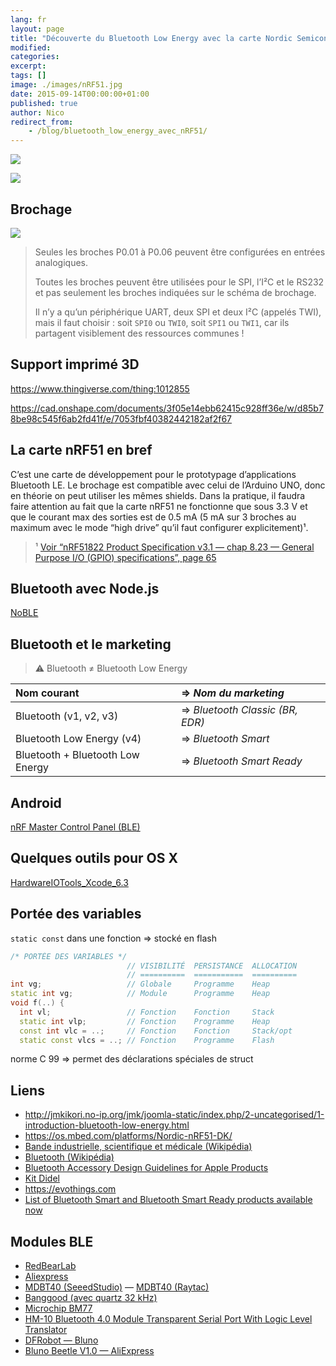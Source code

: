 ```yaml
---
lang: fr
layout: page
title: "Découverte du Bluetooth Low Energy avec la carte Nordic Semiconductor nRF51"
modified:
categories:
excerpt:
tags: []
image: ./images/nRF51.jpg
date: 2015-09-14T00:00:00+01:00
published: true
author: Nico
redirect_from:
    - /blog/bluetooth_low_energy_avec_nRF51/
---
```


![](../../files/2015-09-14-bluetooth_low_energy_avec_nRF51/nRF51_001.jpg)

![](../../files/2015-09-14-bluetooth_low_energy_avec_nRF51/nRF51_002.jpg)

## Brochage

![](../../files/2015-05-28-pinouts/images/xnRF51-DK_Pinout_4.png)

> Seules les broches P0.01 à P0.06 peuvent être configurées en entrées analogiques.
>
> Toutes les broches peuvent être utilisées pour le SPI, l’I²C et le RS232 et pas seulement les broches indiquées sur le schéma de brochage.
>
> Il n’y a qu’un périphérique UART, deux SPI et deux I²C (appelés TWI), mais il faut choisir : soit `SPI0` ou `TWI0`, soit `SPI1` ou `TWI1`, car ils partagent visiblement des ressources communes !

## Support imprimé 3D

<https://www.thingiverse.com/thing:1012855>

<https://cad.onshape.com/documents/3f05e14ebb62415c928ff36e/w/d85b78be98c545f6ab2fd41f/e/7053fbf40382442182af2f67>

## La carte nRF51 en bref

C’est une carte de développement pour le prototypage d’applications Bluetooth LE. Le brochage est compatible avec celui de l’Arduino UNO, donc en théorie on peut utiliser les mêmes shields. Dans la pratique, il faudra faire attention au fait que la carte nRF51 ne fonctionne que sous 3.3 V et que le courant max des sorties est de 0.5 mA (5 mA sur 3 broches au maximum avec le mode “high drive” qu’il faut configurer explicitement)¹.

> ¹ [Voir “nRF51822 Product Specification v3.1 — chap 8.23 — General Purpose I/O (GPIO) specifications”, page 65](https://www.nordicsemi.com/eng/nordic/download_resource/20339/13/3799285)

## Bluetooth avec Node.js

[NoBLE](https://github.com/sandeepmistry/noble)

## Bluetooth et le marketing

> ⚠ Bluetooth ≠ Bluetooth Low Energy

| Nom courant                      | ⇒ _Nom du marketing_            |
| :------------------------------- | :------------------------------ |
| Bluetooth (v1, v2, v3)           | ⇒ _Bluetooth Classic (BR, EDR)_ |
| Bluetooth Low Energy (v4)        | ⇒ _Bluetooth Smart_             |
| Bluetooth + Bluetooth Low Energy | ⇒ _Bluetooth Smart Ready_       |

## Android

[nRF Master Control Panel (BLE)](https://play.google.com/store/apps/details?id=no.nordicsemi.android.mcp&hl=en)

## Quelques outils pour OS X

[HardwareIOTools_Xcode_6.3](http://adcdownload.apple.com/Developer_Tools/Hardware_IO_Tools_for_Xcode_6.3/HardwareIOTools_Xcode_6.3.dmg)

## Portée des variables

`static const` dans une fonction ⇒ stocké en flash

```c++
/* PORTÉE DES VARIABLES */
                          // VISIBILITÉ  PERSISTANCE  ALLOCATION
                          // ==========  ===========  ==========
int vg;                   // Globale     Programme    Heap
static int vg;            // Module      Programme    Heap
void f(..) {
  int vl;                 // Fonction    Fonction     Stack
  static int vlp;         // Fonction    Programme    Heap
  const int vlc = ..;     // Fonction    Fonction     Stack/opt
  static const vlcs = ..; // Fonction    Programme    Flash
```

norme C 99 ⇒ permet des déclarations spéciales de struct

## Liens

-   <http://jmkikori.no-ip.org/jmk/joomla-static/index.php/2-uncategorised/1-introduction-bluetooth-low-energy.html>
-   <https://os.mbed.com/platforms/Nordic-nRF51-DK/>
-   [Bande industrielle, scientifique et médicale (Wikipédia)](https://fr.wikipedia.org/wiki/Bande_industrielle,_scientifique_et_médicale)
-   [Bluetooth (Wikipédia)](https://fr.wikipedia.org/wiki/Bluetooth)
-   [Bluetooth Accessory Design Guidelines for Apple Products](https://developer.apple.com/hardwaredrivers/BluetoothDesignGuidelines.pdf)
-   [Kit Didel](http://www.didel.com/diduino/AdanRF51.pdf)
-   [https://evothings.com](https://evothings.com)
-   [List of Bluetooth Smart and Bluetooth Smart Ready products available now](http://www.bluetooth.com/Pages/Bluetooth-Smart-Devices-List.aspx)

## Modules BLE

-   [RedBearLab](http://redbearlab.com/nrf51822/)
-   [Aliexpress](http://fr.aliexpress.com/item/Low-power-consumption-BLE4-0-module-with-2-4GHz-PCB-antenna16-28mm-Free-sample/32334323347.html)
-   [MDBT40 (SeeedStudio)](http://www.seeedstudio.com/depot/MDBT40P%C2%A0%C2%A0nRF51822%C2%A0based%C2%A0BLE%C2%A0module-p-2503.html) — [MDBT40 (Raytac)](http://www.raytac.com/download/MDBT40/MDBT40%20spec-Version%20A3.pdf)
-   [Banggood (avec quartz 32 kHz)](http://www.banggood.com/NRF51822-2_4GHz-Network-Bluetooth-Serial-Module-Support-For-Apple-Android-p-992468.html?p=0431091025639201412F)
-   [Microchip BM77](http://www.microchip.com/wwwproducts/Devices.aspx?product=bm77)
-   [HM-10 Bluetooth 4.0 Module Transparent Serial Port With Logic Level Translator](http://www.banggood.com/HM-10-Bluetooth-4_0-Module-Transparent-Serial-Port-p-967059.html?p=0431091025639201412F)
-   [DFRobot — Bluno](http://www.dfrobot.com/)
-   [Bluno Beetle V1.0 — AliExpress](http://fr.aliexpress.com/item/DFRoBot-100-Original-DIY-Bluno-Beetle-V1-0-wearable-mini-Micro-main-controller-Board-with-Bluetooth/32456535853.html)

